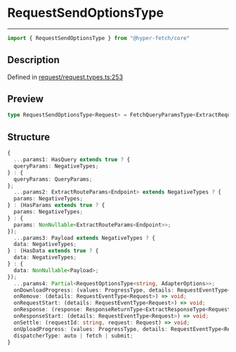 

# RequestSendOptionsType

<div class="api-docs__separator" data-reactroot="">

---

</div><div class="api-docs__import" data-reactroot="">

```ts
import { RequestSendOptionsType } from "@hyper-fetch/core"
```

</div><div class="api-docs__section">

## Description

</div><div class="api-docs__description"><span class="api-docs__do-not-parse">



</span></div><p class="api-docs__definition">

Defined in [request/request.types.ts:253](https://github.com/BetterTyped/hyper-fetch/blob/cc329b91/packages/core/src/request/request.types.ts#L253)

</p><div class="api-docs__section">

## Preview

</div><div class="api-docs__preview type single">

```ts
type RequestSendOptionsType<Request> = FetchQueryParamsType<ExtractRequestQueryParamsType<Request>, ExtractHasQueryParamsType<Request>> & FetchParamsType<ExtractEndpointType<Request>, ExtractHasParamsType<Request>> & FetchPayloadType<ExtractPayloadType<Request>, ExtractHasDataType<Request>> & Omit<FetchOptionsType<ExtractAdapterType<Request>>, params | data> & FetchSendActionsType<Request> & RequestQueueOptions;
```

</div><div class="api-docs__section">

## Structure

</div><div class="api-docs__returns">

```ts
{
  ...params1: HasQuery extends true ? {
  queryParams: NegativeTypes;
} : {
  queryParams: QueryParams;
};
  ...params2: ExtractRouteParams<Endpoint> extends NegativeTypes ? {
  params: NegativeTypes;
} : (HasParams extends true ? {
  params: NegativeTypes;
} : {
  params: NonNullable<ExtractRouteParams<Endpoint>>;
});
  ...params3: Payload extends NegativeTypes ? {
  data: NegativeTypes;
} : (HasData extends true ? {
  data: NegativeTypes;
} : {
  data: NonNullable<Payload>;
});
  ...params4: Partial<RequestOptionsType<string, AdapterOptions>>;
  onDownloadProgress: (values: ProgressType, details: RequestEventType<Request>) => void;
  onRemove: (details: RequestEventType<Request>) => void;
  onRequestStart: (details: RequestEventType<Request>) => void;
  onResponse: (response: ResponseReturnType<ExtractResponseType<Request>, ExtractErrorType<Request>, ExtractAdapterType<Request>>, details: ResponseDetailsType) => void;
  onResponseStart: (details: RequestEventType<Request>) => void;
  onSettle: (requestId: string, request: Request) => void;
  onUploadProgress: (values: ProgressType, details: RequestEventType<Request>) => void;
  dispatcherType: auto | fetch | submit;
}
```

</div>